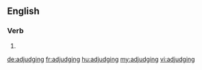==English==

===Verb===
{{head|en}}

# {{present participle of|adjudge|lang=en}}

[[de:adjudging]]
[[fr:adjudging]]
[[hu:adjudging]]
[[my:adjudging]]
[[vi:adjudging]]